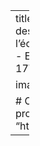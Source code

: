 ---
title: L'économétrie en grande dimension
description: |
    Document de travail sur l'économétrie en grande dimension
categories:
- Econométrie
- Insee
date: "2022-02-17T00:00:00Z"

image: featured.png

# Optional external URL for project (replaces project detail page).
website: "https://www.insee.fr/fr/statistiques/4923129"
---